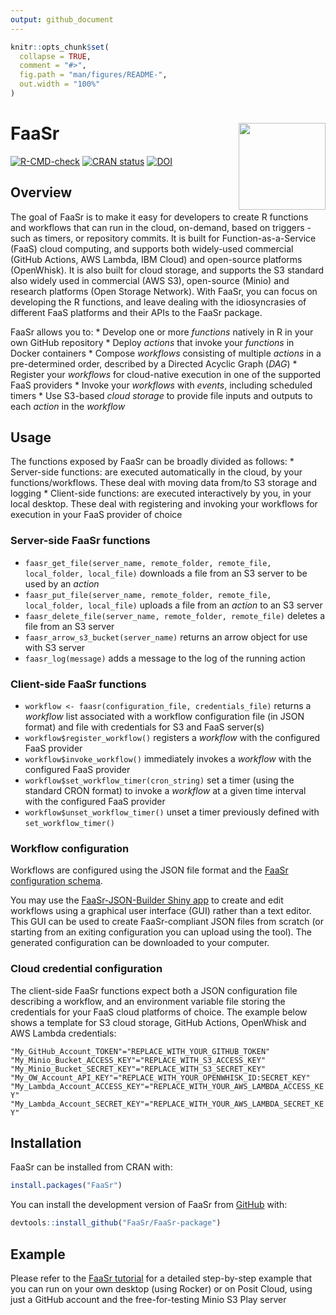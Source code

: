 ```yaml
---
output: github_document
---
```


<!-- README.md is generated from README.Rmd. Please edit that file -->

```r
knitr::opts_chunk$set(
  collapse = TRUE,
  comment = "#>",
  fig.path = "man/figures/README-",
  out.width = "100%"
)
```

# FaaSr <img src='man/figures/FaaSr.png' align="right" height="139" />

<!-- badges: start -->
[![R-CMD-check](https://github.com/spark0510/FaaSr-package/actions/workflows/R-CMD-check.yaml/badge.svg)](https://github.com/spark0510/FaaSr-package/actions/workflows/R-CMD-check.yaml)
[![CRAN status](https://www.r-pkg.org/badges/version/FaaSr)](https://cran.r-project.org/package=FaaSr)
[![DOI](https://joss.theoj.org/papers/10.21105/joss.07027/status.svg)](https://doi.org/10.21105/joss.07027)
<!-- badges: end -->

## Overview

The goal of FaaSr is to make it easy for developers to create R functions and workflows that can run in the cloud, on-demand, based on triggers - such as timers, or repository commits. It is built for Function-as-a-Service (FaaS) cloud computing, and supports both widely-used commercial (GitHub Actions, AWS Lambda, IBM Cloud) and open-source platforms (OpenWhisk). It is also built for cloud storage, and supports the S3 standard also widely used in commercial (AWS S3), open-source (Minio) and research platforms (Open Storage Network). With FaaSr, you can focus on developing the R functions, and leave dealing with the idiosyncrasies of different FaaS platforms and their APIs to the FaaSr package.

FaaSr allows you to:
* Develop one or more *functions* natively in R in your own GitHub repository
* Deploy *actions* that invoke your *functions* in Docker containers
* Compose *workflows* consisting of multiple *actions* in a pre-determined order, described by a Directed Acyclic Graph (*DAG*)
* Register your *workflows* for cloud-native execution in one of the supported FaaS providers
* Invoke your *workflows* with *events*, including scheduled timers
* Use S3-based *cloud storage* to provide file inputs and outputs to each *action* in the *workflow*

## Usage

The functions exposed by FaaSr can be broadly divided as follows:
* Server-side functions: are executed automatically in the cloud, by your functions/workflows. These deal with moving data from/to S3 storage and logging 
* Client-side functions: are executed interactively by you, in your local desktop. These deal with registering and invoking your workflows for execution in your FaaS provider of choice

### Server-side FaaSr functions
* `faasr_get_file(server_name, remote_folder, remote_file, local_folder, local_file)` downloads a file from an S3 server to be used by an *action*
* `faasr_put_file(server_name, remote_folder, remote_file, local_folder, local_file)` uploads a file from an *action* to an S3 server
* `faasr_delete_file(server_name, remote_folder, remote_file)` deletes a file from an S3 server
* `faasr_arrow_s3_bucket(server_name)` returns an arrow object for use with S3 server
* `faasr_log(message)` adds a message to the log of the running action

### Client-side FaaSr functions
* `workflow <- faasr(configuration_file, credentials_file)` returns a *workflow* list associated with a workflow configuration file (in JSON format) and file with credentials for S3 and FaaS server(s)
* `workflow$register_workflow()` registers a *workflow* with the configured FaaS provider
* `workflow$invoke_workflow()` immediately invokes a *workflow* with the configured FaaS provider
* `workflow$set_workflow_timer(cron_string)` set a timer (using the standard CRON format) to invoke a *workflow* at a given time interval with the configured FaaS provider
* `workflow$unset_workflow_timer()` unset a timer previously defined with `set_workflow_timer()`

### Workflow configuration

Workflows are configured using the JSON file format and the [FaaSr configuration schema](https://github.com/FaaSr/FaaSr-package/blob/main/schema/FaaSr.schema.json). 

You may use the [FaaSr-JSON-Builder Shiny app](https://faasr.shinyapps.io/faasr-json-builder/) to create and edit workflows using a graphical user interface (GUI) rather than a text editor. This GUI can be used to create FaaSr-compliant JSON files from scratch (or starting from an exiting configuration you can upload using the tool). The generated configuration can be downloaded to your computer.

### Cloud credential configuration

The client-side FaaSr functions expect both a JSON configuration file describing a workflow, and an environment variable file storing the credentials for your FaaS cloud platforms of choice. The example below shows a template for S3 cloud storage, GitHub Actions, OpenWhisk and AWS Lambda credentials:

`"My_GitHub_Account_TOKEN"="REPLACE_WITH_YOUR_GITHUB_TOKEN"`
`"My_Minio_Bucket_ACCESS_KEY"="REPLACE_WITH_S3_ACCESS_KEY"`
`"My_Minio_Bucket_SECRET_KEY"="REPLACE_WITH_S3_SECRET_KEY"`
`"My_OW_Account_API_KEY"="REPLACE_WITH_YOUR_OPENWHISK_ID:SECRET_KEY"`
`"My_Lambda_Account_ACCESS_KEY"="REPLACE_WITH_YOUR_AWS_LAMBDA_ACCESS_KEY"`
`"My_Lambda_Account_SECRET_KEY"="REPLACE_WITH_YOUR_AWS_LAMBDA_SECRET_KEY"`

## Installation

FaaSr can be installed from CRAN with:

``` r
install.packages("FaaSr")
```

You can install the development version of FaaSr from [GitHub](https://github.com/) with:

``` r
devtools::install_github("FaaSr/FaaSr-package")
```


## Example

Please refer to the [FaaSr tutorial](https://github.com/FaaSr/FaaSr-tutorial) for a detailed step-by-step example that you can run on your own desktop (using Rocker) or on Posit Cloud, using just a GitHub account and the free-for-testing Minio S3 Play server
